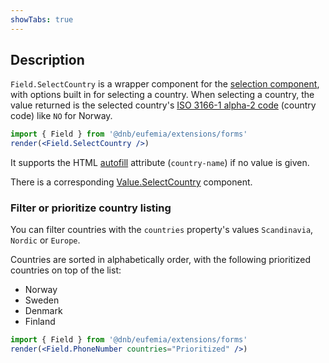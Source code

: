 ```yaml
---
showTabs: true
---
```


## Description

`Field.SelectCountry` is a wrapper component for the [selection component](/uilib/extensions/forms/base-fields/Selection), with options built in for selecting a country.
When selecting a country, the value returned is the selected country's [ISO 3166-1 alpha-2 code](https://en.wikipedia.org/wiki/ISO_3166-1_alpha-2) (country code) like `NO` for Norway.

```jsx
import { Field } from '@dnb/eufemia/extensions/forms'
render(<Field.SelectCountry />)
```

It supports the HTML [autofill](https://developer.mozilla.org/en-US/docs/Web/HTML/Attributes/autocomplete) attribute (`country-name`) if no value is given.

There is a corresponding [Value.SelectCountry](/uilib/extensions/forms/Value/SelectCountry) component.

### Filter or prioritize country listing

You can filter countries with the `countries` property's values `Scandinavia`, `Nordic` or `Europe`.

Countries are sorted in alphabetically order, with the following prioritized countries on top of the list:

- Norway
- Sweden
- Denmark
- Finland

```jsx
import { Field } from '@dnb/eufemia/extensions/forms'
render(<Field.PhoneNumber countries="Prioritized" />)
```
